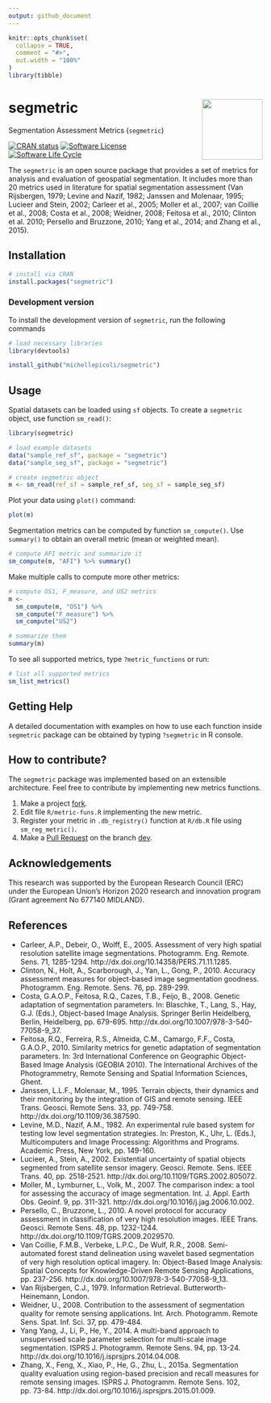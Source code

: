 ```yaml
---
output: github_document
---
```


<!-- README.md is generated from README.Rmd. Please edit that file -->


```r
knitr::opts_chunk$set(
  collapse = TRUE,
  comment = "#>",
  out.width = "100%"
)
library(tibble)
```

# segmetric <img src="inst/extdata/img/logo.png" align="right" width="120"/>

Segmentation Assessment Metrics (`segmetric`)

<!-- badges: start -->

[![CRAN status](https://www.r-pkg.org/badges/version/segmetric)](https://cran.r-project.org/package=segmetric)
[![Software
License](https://img.shields.io/badge/license-MIT-green)](https://github.com/brazil-data-cube/rstac/blob/master/LICENSE)
[![Software Life
Cycle](https://img.shields.io/badge/lifecycle-stable-brightgreen.svg)](https://lifecycle.r-lib.org/articles/stages.html)
<!-- badges: end -->

The `segmetric` is an open source package that provides a set of metrics for analysis and evaluation of geospatial segmentation. It includes more than 20 metrics used in literature for spatial segmentation assessment (Van Rijsbergen, 1979; Levine and Nazif, 1982; Janssen and Molenaar, 1995; Lucieer and Stein, 2002; Carleer et al., 2005; Moller et al., 2007; van Coillie et al., 2008; Costa et al., 2008; Weidner, 2008; Feitosa et al., 2010; Clinton et al. 2010; Persello and Bruzzone, 2010; Yang et al., 2014; and Zhang et al., 2015).

## Installation

``` r
# install via CRAN 
install.packages("segmetric")
```

### Development version

To install the development version of `segmetric`, run the following
commands

```r
# load necessary libraries
library(devtools)

install_github("michellepicoli/segmetric")
```

## Usage

Spatial datasets can be loaded using `sf` objects.
To create a `segmetric` object, use function `sm_read()`: 

```r
library(segmetric)

# load example datasets
data("sample_ref_sf", package = "segmetric")
data("sample_seg_sf", package = "segmetric")

# create segmetric object
m <- sm_read(ref_sf = sample_ref_sf, seg_sf = sample_seg_sf)
```

Plot your data  using `plot()` command:

```r
plot(m)
```

Segmentation metrics can be computed by function `sm_compute()`.
Use `summary()` to obtain an overall metric (mean or weighted mean).

```r
# compute AFI metric and summarize it
sm_compute(m, "AFI") %>% summary()

```

Make multiple calls to compute more other metrics:

```r
# compute OS1, F_measure, and US2 metrics
m <- 
  sm_compute(m, "OS1") %>%
  sm_compute("F_measure") %>%
  sm_compute("US2")

# summarize them
summary(m)
```

To see all supported metrics, type `?metric_functions` or run:

```r

# list all supported metrics
sm_list_metrics()
```

## Getting Help

A detailed documentation with examples on how to use each function inside 
`segmetric` package can be obtained by typing `?segmetric` in R console.

## How to contribute?

The `segmetric` package was implemented based on an extensible architecture.
Feel free to contribute by implementing new metrics functions.

1.  Make a project
    [fork](https://docs.github.com/en/github/getting-started-with-github/fork-a-repo).
2.  Edit file `R/metric-funs.R` implementing the new metric.
3.  Register your metric in `.db_registry()` function at `R/db.R` file using `sm_reg_metric()`.
4.  Make a [Pull
    Request](https://docs.github.com/en/github/collaborating-with-issues-and-pull-requests/creating-a-pull-request)
    on the branch [dev](https://github.com/michellepicoli/segmetric/tree/dev).

## Acknowledgements

This research was supported by the European Research Council (ERC) under the 
European Union's Horizon 2020 research and innovation program (Grant agreement 
No 677140 MIDLAND).

## References

- Carleer, A.P., Debeir, O., Wolff, E., 2005. Assessment of very high spatial resolution satellite image segmentations. Photogramm. Eng. Remote. Sens. 71, 1285-1294. http://dx.doi.org/10.14358/PERS.71.11.1285.
- Clinton, N., Holt, A., Scarborough, J., Yan, L., Gong, P., 2010. Accuracy assessment measures for object-based image segmentation goodness. Photogramm. Eng. Remote. Sens. 76, pp. 289-299.
- Costa, G.A.O.P., Feitosa, R.Q., Cazes, T.B., Feijo, B., 2008. Genetic adaptation of segmentation parameters. In: Blaschke, T., Lang, S., Hay, G.J. (Eds.), Object-based Image Analysis. Springer Berlin Heidelberg, Berlin, Heidelberg, pp. 679-695. http://dx.doi.org/10.1007/978-3-540-77058-9_37.
- Feitosa, R.Q., Ferreira, R.S., Almeida, C.M., Camargo, F.F., Costa, G.A.O.P., 2010. Similarity metrics for genetic adaptation of segmentation parameters. In: 3rd International Conference on Geographic Object-Based Image Analysis (GEOBIA 2010). The International Archives of the Photogrammetry, Remote Sensing and Spatial Information Sciences, Ghent.
- Janssen, L.L.F., Molenaar, M., 1995. Terrain objects, their dynamics and their monitoring by the integration of GIS and remote sensing. IEEE Trans. Geosci. Remote Sens. 33, pp. 749-758. http://dx.doi.org/10.1109/36.387590.
- Levine, M.D., Nazif, A.M., 1982. An experimental rule based system for testing low level segmentation strategies. In: Preston, K., Uhr, L. (Eds.), Multicomputers and Image Processing: Algorithms and Programs. Academic Press, New York, pp. 149-160.
- Lucieer, A., Stein, A., 2002. Existential uncertainty of spatial objects segmented from satellite sensor imagery. Geosci. Remote. Sens. IEEE Trans. 40, pp. 2518-2521. http://dx.doi.org/10.1109/TGRS.2002.805072.
- Moller, M., Lymburner, L., Volk, M., 2007. The comparison index: a tool for assessing the accuracy of image segmentation. Int. J. Appl. Earth Obs. Geoinf. 9, pp. 311-321. http://dx.doi.org/10.1016/j.jag.2006.10.002.
- Persello, C., Bruzzone, L., 2010. A novel protocol for accuracy assessment in classification of very high resolution images. IEEE Trans. Geosci. Remote Sens. 48, pp. 1232-1244. http://dx.doi.org/10.1109/TGRS.2009.2029570.
- Van Coillie, F.M.B., Verbeke, L.P.C., De Wulf, R.R., 2008. Semi-automated forest stand delineation using wavelet based segmentation of very high resolution optical imagery. In: Object-Based Image Analysis: Spatial Concepts for Knowledge-Driven Remote Sensing Applications, pp. 237-256. http://dx.doi.org/10.1007/978-3-540-77058-9_13.
- Van Rijsbergen, C.J., 1979. Information Retrieval. Butterworth-Heinemann, London.
- Weidner, U., 2008. Contribution to the assessment of segmentation quality for remote sensing applications. Int. Arch. Photogramm. Remote Sens. Spat. Inf. Sci. 37, pp. 479-484.
- Yang Yang, J., Li, P., He, Y., 2014. A multi-band approach to unsupervised scale parameter selection for multi-scale image segmentation. ISPRS J. Photogramm. Remote Sens. 94, pp. 13-24. http://dx.doi.org/10.1016/j.isprsjprs.2014.04.008.
- Zhang, X., Feng, X., Xiao, P., He, G., Zhu, L., 2015a. Segmentation quality evaluation using region-based precision and recall measures for remote sensing images. ISPRS J. Photogramm. Remote Sens. 102, pp. 73-84. http://dx.doi.org/10.1016/j.isprsjprs.2015.01.009.
